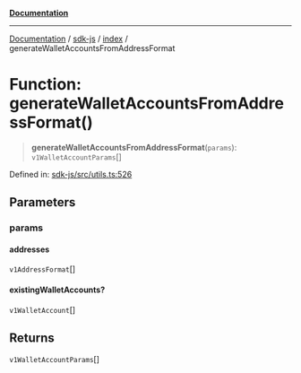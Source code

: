 [**Documentation**](../../../README.mdx)

***

[Documentation](../../../modules.mdx) / [sdk-js](../../README.mdx) / [index](../README.mdx) / generateWalletAccountsFromAddressFormat

# Function: generateWalletAccountsFromAddressFormat()

> **generateWalletAccountsFromAddressFormat**(`params`): `v1WalletAccountParams`[]

Defined in: [sdk-js/src/utils.ts:526](https://github.com/tkhq/sdk/blob/main/packages/sdk-js/src/utils.ts#L526)

## Parameters

### params

#### addresses

`v1AddressFormat`[]

#### existingWalletAccounts?

`v1WalletAccount`[]

## Returns

`v1WalletAccountParams`[]
